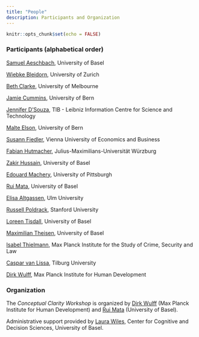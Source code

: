 ```yaml
---
title: "People"
description: Participants and Organization
---
```


```r
knitr::opts_chunk$set(echo = FALSE)
```

### Participants (alphabetical order)

[Samuel Aeschbach](https://samuelaeschbach.com), University of Basel  

[Wiebke Bleidorn](https://www.psychologie.uzh.ch/de/bereiche/sob/diffpsy/team/leitung/bleidorn.html), University of Zurich  

[Beth Clarke](https://beth-clarke.com), University of Melbourne 

[Jamie Cummins](https://www.dig.psy.unibe.ch/ueber_uns/personen/dr_cummins_jamie/index_ger.html), University of Bern 

[Jennifer D’Souza](https://www.tib.eu/en/research-development/research-groups-and-labs/data-science-and-digital-libraries/staff/jennifer-dsouza), TIB - Leibniz Information Centre for Science and Technology  

[Malte Elson](https://www.dig.psy.unibe.ch/about_us/staff/prof_dr_elson_malte/index_eng.html), University of Bern  

[Susann Fiedler](https://www.wu.ac.at/cobe/prof-dr-susann-fiedler), Vienna University of Economics and Business  

[Fabian Hutmacher](https://www.mcm.uni-wuerzburg.de/kp/personen/dr-fabian-hutmacher/), Julius-Maximilians-Universität Würzburg

[Zakir Hussain](https://psychologie.unibas.ch/de/personen/zakir-hussain/about-me/), University of Basel  

[Edouard Machery](https://www.edouardmachery.com/), University of Pittsburgh  

[Rui Mata](https://psychologie.unibas.ch/de/personen/rui-mata/), University of Basel  

[Elisa Altgassen](https://www.uni-ulm.de/in/psy-dia/team/elisa-altgassen/), Ulm University  

[Russell Poldrack](http://poldrack.github.io), Stanford University  

[Loreen Tisdall](https://loreentisdall.github.io), University of Basel  

[Maximilian Theisen](https://psychologie.unibas.ch/de/personen/maximilian-theisen/), University of Basel  

[Isabel Thielmann](https://csl.mpg.de/en/isabel-thielmann), Max Planck Institute for the Study of Crime, Security and Law   

[Caspar van Lissa](https://cjvanlissa.github.io/resume/), Tilburg University  

[Dirk Wulff](https://www.mpib-berlin.mpg.de/staff/dirk-wulff), Max Planck Institute for Human Development  

### Organization

The *Conceptual Clarity Workshop* is organized by [Dirk Wulff](https://www.mpib-berlin.mpg.de/staff/dirk-wulff) (Max Planck Institute for Human Development) and [Rui Mata](https://psychologie.unibas.ch/de/fakultaet/abteilungen/cognitive-and-decision-sciences-305/) (University of Basel). 

Administrative support provided by [Laura Wiles](https://psychologie.unibas.ch/de/personen/laura-wiles/), Center for Cognitive and Decision Sciences, University of Basel. 
